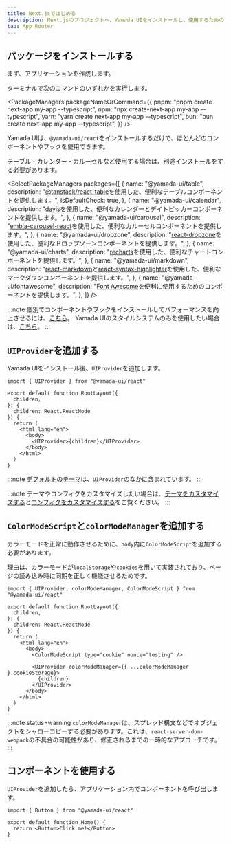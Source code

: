 ```yaml
---
title: Next.jsではじめる
description: Next.jsのプロジェクトへ、Yamada UIをインストールし、使用するためのガイド。
tab: App Router
---
```


## パッケージをインストールする

まず、アプリケーションを作成します。

ターミナルで次のコマンドのいずれかを実行します。

<PackageManagers
  packageNameOrCommand={{
    pnpm: "pnpm create next-app my-app --typescript",
    npm: "npx create-next-app my-app --typescript",
    yarn: "yarn create next-app my-app --typescript",
    bun: "bun create next-app my-app --typescript",
  }}
/>

Yamada UIは、`@yamada-ui/react`をインストールするだけで、ほとんどのコンポーネントやフックを使用できます。

<PackageManagers packageNameOrCommand="@yamada-ui/react" />

テーブル・カレンダー・カルーセルなど使用する場合は、別途インストールをする必要があります。

<SelectPackageManagers
  packages={[
    {
      name: "@yamada-ui/table",
      description:
        "[@tanstack/react-table](https://tanstack.com/table/v8)を使用した、便利なテーブルコンポーネントを提供します。",
      isDefaultCheck: true,
    },
    {
      name: "@yamada-ui/calendar",
      description:
        "[dayjs](https://day.js.org/)を使用した、便利なカレンダーとデイトピッカーコンポーネントを提供します。",
    },
    {
      name: "@yamada-ui/carousel",
      description:
        "[embla-carousel-react](https://www.embla-carousel.com/)を使用した、便利なカルーセルコンポーネントを提供します。",
    },
    {
      name: "@yamada-ui/dropzone",
      description:
        "[react-dropzone](https://react-dropzone.js.org/)を使用した、便利なドロップゾーンコンポーネントを提供します。",
    },
    {
      name: "@yamada-ui/charts",
      description:
        "[recharts](https://recharts.org/)を使用した、便利なチャートコンポーネントを提供します。",
    },
    {
      name: "@yamada-ui/markdown",
      description:
        "[react-markdown](https://remarkjs.github.io/react-markdown/)と[react-syntax-highlighter](https://react-syntax-highlighter.github.io/react-syntax-highlighter/demo/)を使用した、便利なマークダウンコンポーネントを提供します。",
    },
    {
      name: "@yamada-ui/fontawesome",
      description:
        "[Font Awesome](https://fontawesome.com/)を便利に使用するためのコンポーネントを提供します。",
    },
  ]}
/>

:::note
個別でコンポーネントやフックをインストールしてパフォーマンスを向上させるには、[こちら](/getting-started/installation/individual)。
Yamada UIのスタイルシステムのみを使用したい場合は、[こちら](/getting-started/installation/minimal)。
:::

## `UIProvider`を追加する

Yamada UIをインストール後、`UIProvider`を追加します。

```tsx live=false title=layout.tsx highlight={1,11}
import { UIProvider } from "@yamada-ui/react"

export default function RootLayout({
  children,
}: {
  children: React.ReactNode
}) {
  return (
    <html lang="en">
      <body>
        <UIProvider>{children}</UIProvider>
      </body>
    </html>
  )
}
```

:::note
[デフォルトのテーマ](/styled-system/theming/default-theme)は、`UIProvider`のなかに含まれています。
:::

:::note
テーマやコンフィグをカスタマイズしたい場合は、[テーマをカスタマイズする](/styled-system/theming/customize-theme)と[コンフィグをカスタマイズする](/styled-system/configure/customize-config)をご覧ください。
:::

## `ColorModeScript`と`colorModeManager`を追加する

カラーモードを正常に動作させるために、`body`内に`ColorModeScript`を追加する必要があります。

理由は、カラーモードが`localStorage`や`cookies`を用いて実装されており、ページの読み込み時に同期を正しく機能させるためです。

```tsx live=false title=layout.tsx highlight={1,11,13}
import { UIProvider, colorModeManager, ColorModeScript } from "@yamada-ui/react"

export default function RootLayout({
  children,
}: {
  children: React.ReactNode
}) {
  return (
    <html lang="en">
      <body>
        <ColorModeScript type="cookie" nonce="testing" />

        <UIProvider colorModeManager={{ ...colorModeManager }.cookieStorage}>
          {children}
        </UIProvider>
      </body>
    </html>
  )
}
```

:::note status=warning
`colorModeManager`は、スプレッド構文などでオブジェクトをシャローコピーする必要があります。これは、`react-server-dom-webpack`の不具合の可能性があり、修正されるまでの一時的なアプローチです。
:::

## コンポーネントを使用する

`UIProvider`を追加したら、アプリケーション内でコンポーネントを呼び出します。

```tsx live=false title=page.tsx
import { Button } from "@yamada-ui/react"

export default function Home() {
  return <Button>Click me!</Button>
}
```
